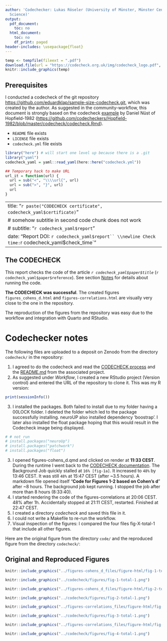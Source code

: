 ```yaml
---
author: 'Codechecker: Lukas Röseler (University of Münster, Münster Center for Open
  Science)'
output:
  pdf_document:
    toc: no
  html_document:
    toc: no
    df_print: paged
header-includes: \usepackage{float}
---
```


```r
temp <- tempfile(fileext = ".pdf")
download.file(url = "https://codecheck.org.uk/img/codecheck_logo.pdf", destfile = temp)
knitr::include_graphics(temp)
```

## Prerequisites

I conducted a codecheck of the git repository <https://github.com/eduardklap/sample-size-codecheck.git>, which was created by the author. As suggested in the community-workflow, this document is strongly based on the codecheck [example](https://codecheck.org.uk/guide/community-workflow#examples) by Daniel Nüst of Hopfield-1982 (<https://github.com/codecheckers/Hopfield-1982/blob/master/codecheck/codecheck.Rmd>).

-   `README` file exists
-   `LICENSE` file exists
-   `codecheck.yml` file exists

```r
library("here") # will start one level up because there is a .git
library("yaml")
codecheck_yaml = yaml::read_yaml(here::here("codecheck.yml"))
```

```r
## Temporary hack to make URL
url_it = function(url) {
  url = sub("<", "\\\\url{", url)
  url = sub(">", "}", url)
  url
}
```

---
title: "`r paste("CODECHECK certificate", codecheck_yaml$certificate)`"
# somehow subtitle in second code chunk does not work
# subtitle: "`r codecheck_yaml$report`"
date: "Report DOI: `r codecheck_yaml$report`` \\newline Check time: `r codecheck_yaml$check_time`"
---

## The CODECHECK

This report checks the code of the article *`r codecheck_yaml$paper$title`* (`r codecheck_yaml$paper$reference`). See section [Notes](notes) for details about running the code.

**The CODECHECK was successful**. The created figures `figures_cohens_d.html` and `figures-correlations.html` are visually very close to the one in the repository.

The reproduction of the figures from the repository was easy due to the workflow and integration with Quarto and RStudio.

\clearpage

# Codechecker notes {#notes}

The following files are uploaded to a deposit on Zenodo from the directory `codecheck/` in the repository:

1.  I agreed to do the codecheck and read the [CODECHECK process](https://codecheck.org.uk/process/) and the [README.md](https://github.com/eduardklap/sample-size-codecheck?tab=readme-ov-file) from the associated project.
2.  As suggested under *Workflow*, I created a new RStudio project (Version control) and entered the URL of the repository to clone it. This was my R version:

```r
print(sessionInfo())
```

3.  I installed the packages. Both failed to install due to my folder having a 00LOCK folder. I deleted the folder which led to the package successfully installing. neuroUP also installed dependency 'boostrap'. I later also installed the float package hoping that this would result in the Codecheck image being displayed.

```r
# # not run
# install.packages("neuroUp")
# install.packages("patchwork")
# install.packages("float")
```

3.  I opened figures-cohens_d.qmd and clicked on render at **11:33 CEST**. During the runtime I went back to the [CODECHECK documentation](https://codecheck.org.uk/guide/community-workflow). The Background Job quickly stalled at `16% [fig-1a]`. It increased to `48%` by 13:46 CEST. It was still `48%` at 15:47 CEST (after \~3.5 hours). A markdown file opened itself "**Code for Figures 1-2 based on Cohen's d**" after \~8 hours. The background job kept running. I stopped the job after more than 8 hours (8:33:40).
4.  I started rendering the code of the figures-correlations at 20:06 CEST. 48% after 1h. Accidentally stopped at 21:11 CEST, restarted. Finished at 22:47 CEST.
5.  I created a directory *codecheck* and saved this file in it.
6.  I could not write a Makefile to re-run the workflow.
7.  Visual inspection of the figures: I compared the four files fig-X-total-1 that include all other figures.

\clearpage

Here are the original figure from the directory `code/` and the reproduced figure from the directory `codecheck/`:

## Original and Reproduced Figures

```r
knitr::include_graphics("../figures-cohens_d_files/figure-html/fig-1-total-1.png")
```

```r
knitr::include_graphics("../codecheck/figures/fig-1-total-1.png")
```

```r
knitr::include_graphics("../figures-cohens_d_files/figure-html/fig-2-total-1.png")
```

```r
knitr::include_graphics("../codecheck/figures/fig-2-total-1.png")
```

```r
knitr::include_graphics("../figures-correlations_files/figure-html/fig-3-total-1.png")
```

```r
knitr::include_graphics("../codecheck/figures/fig-3-total-1.png")
```

```r
knitr::include_graphics("../figures-correlations_files/figure-html/fig-4-total-1.png")
```

```r
knitr::include_graphics("../codecheck/figures/fig-4-total-1.png")
```
